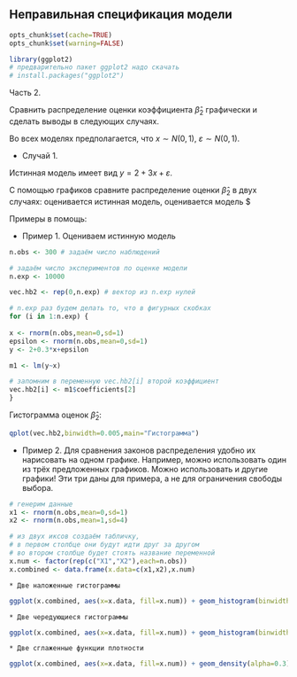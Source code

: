 Неправильная спецификация модели
--------------------------------

```r
opts_chunk$set(cache=TRUE)
opts_chunk$set(warning=FALSE)
```

```r
library(ggplot2)
# предварительно пакет ggplot2 надо скачать 
# install.packages("ggplot2")
```



Часть 2.

Сравнить распределение оценки коэффициента $\hat{\beta}_2$ графически и сделать выводы в следующих случаях.

Во всех моделях предполагается, что $x\sim N(0,1)$, $\varepsilon\sim N(0,1)$.


* Случай 1.

Истинная модель имеет вид $y=2+3x+\varepsilon$.

С помощью графиков сравните распределение оценки $\hat{\beta}_2$ в двух случаях: оценивается истинная модель, оценивается модель $\hat




Примеры в помощь:


* Пример 1. Оцениваем истинную модель


```r
n.obs <- 300 # задаём число наблюдений

# задаём число экспериментов по оценке модели
n.exp <- 10000 

vec.hb2 <- rep(0,n.exp) # вектор из n.exp нулей

# n.exp раз будем делать то, что в фигурных скобках
for (i in 1:n.exp) {  
  
x <- rnorm(n.obs,mean=0,sd=1)
epsilon <- rnorm(n.obs,mean=0,sd=1)
y <- 2+0.3*x+epsilon

m1 <- lm(y~x)

# запомним в переменную vec.hb2[i] второй коэффициент
vec.hb2[i] <- m1$coefficients[2]
}
```

Гистограмма оценок $\hat{\beta}_2$:

```r
qplot(vec.hb2,binwidth=0.005,main="Гистограмма")
```


* Пример 2. Для сравнения законов распределения удобно их нарисовать на одном графике. Например, можно использовать один из трёх предложенных графиков. Можно использовать и другие графики! Эти три даны для примера, а не для ограничения свободы выбора.

```r
# генерим данные
x1 <- rnorm(n.obs,mean=0,sd=1)
x2 <- rnorm(n.obs,mean=1,sd=4)

# из двух иксов создаём табличку, 
# в первом столбце они будут идти друг за другом
# во втором столбце будет стоять название переменной
x.num <- factor(rep(c("X1","X2"),each=n.obs))
x.combined <- data.frame(x.data=c(x1,x2),x.num)
```
    * Две наложенные гистограммы
```r
ggplot(x.combined, aes(x=x.data, fill=x.num)) + geom_histogram(binwidth=.5, alpha=.5, position="identity")
```
    * Две чередующиеся гистограммы
```r
ggplot(x.combined, aes(x=x.data, fill=x.num)) + geom_histogram(binwidth=.5, position="dodge")
```
    * Две сглаженные функции плотности
```r
ggplot(x.combined, aes(x=x.data, fill=x.num)) + geom_density(alpha=0.3)
```

